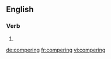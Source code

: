
==English==

===Verb===
{{head|en}}

# {{present participle of|compere|lang=en}}

[[de:compering]]
[[fr:compering]]
[[vi:compering]]
